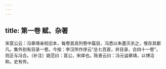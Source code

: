 ```yaml
---
---
---
```

title: 第一卷 赋、杂著
---







宋莒公云：冯章靖亲校旧本，每卷首具列卷中篇目，冯悉以朱墨灭杀之，惟存其都凡。集外别有目录一卷。今按：李汉所作序云“总七百首，并目录，合四十一卷”，则正与冯合。〔补注〕姚范曰：莒公，宋庠也。陈景云曰：冯元谥章靖，以博洽称。史有传。